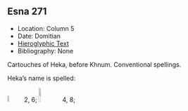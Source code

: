 ## Esna 271 {-}  


- Location: Column 5
- Date: Domitian 
- [Hieroglyphic Text](https://www.ifao.egnet.net/uploads/publications/enligne/Temples-Esna003.pdf#page=217){target="_blank"}  
- Bibliography: None

Cartouches of Heka, before Khnum. Conventional spellings.

Heka's name is spelled:  
  
![](./images/271_1.png){width=6%}&nbsp;&nbsp;2, 6; ![](./images/271_2.png){width=9%}&nbsp;&nbsp;4, 8;
